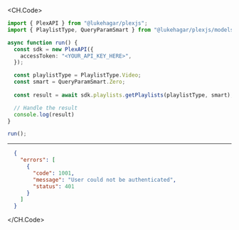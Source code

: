 
<CH.Code>
```typescript GetPlaylists.ts
import { PlexAPI } from "@lukehagar/plexjs";
import { PlaylistType, QueryParamSmart } from "@lukehagar/plexjs/models/operations";

async function run() {
  const sdk = new PlexAPI({
    accessToken: "<YOUR_API_KEY_HERE>",
  });

  const playlistType = PlaylistType.Video;
  const smart = QueryParamSmart.Zero;
  
  const result = await sdk.playlists.getPlaylists(playlistType, smart);

  // Handle the result
  console.log(result)
}

run();
```
---

```json Example Response
  {
    "errors": [
      {
        "code": 1001,
        "message": "User could not be authenticated",
        "status": 401
      }
    ]
  }
```
</CH.Code>
